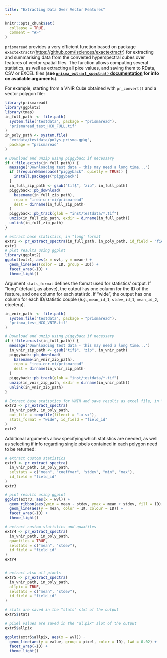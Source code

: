 ```yaml
---
title: "Extracting Data Over Vector Features"
---
```


```r
knitr::opts_chunk$set(
  collapse = TRUE,
  comment = "#>"
)
```

`prismaread` provides a very efficient function based on package `exactextractr`(<https://github.com/isciences/exactextractr>) for extracting and summarising data from the converted hyperspectral cubes over features of vector spatial files. The function allows computing several statistics, as well as extracting all pixel values, and saving them to RData, CSV or EXCEL files (**see [`prisma_extract_spectra()` documentation](reference/pr_extract_spectra.html) for info on available arguments**).

For example, starting from a VNIR Cube obtained with `pr_convert()` and a vector polygon file:

```r
library(prismaread)
library(ggplot2)
library(tmap)
in_full_path  <- file.path(
  system.file("testdata", package = "prismaread"),
  "prismaread_test_HCO_FULL.tif"
)
in_poly_path <- system.file(
  "extdata/testdata/polys_prisma.gpkg",
  package = "prismaread"
)

# Download and unzip using piggyback if necessary
if (!file.exists(in_full_path)) {
  message("Downloading test data - this may need a long time...")
  if (!requireNamespace("piggyback", quietly = TRUE)) {
    install.packages("piggyback")
  }
  in_full_zip_path <- gsub("tif$", "zip", in_full_path)
  piggyback::pb_download(
    basename(in_full_zip_path),
    repo = "irea-cnr-mi/prismaread",
    dest = dirname(in_full_zip_path)
  )
  piggyback::pb_track(glob = "inst/testdata/*.tif")
  unzip(in_full_zip_path, exdir = dirname(in_full_path))
  unlink(in_full_zip_path)
}

# extract base statistics, in "long" format
extr1 <- pr_extract_spectra(in_full_path, in_poly_path, id_field = "field_id")
extr1
# plot results using ggplot
library(ggplot2)
ggplot(extr1, aes(x = wvl, y = mean)) +
  geom_line(aes(color = ID, group = ID)) +
  facet_wrap(~ID) +
  theme_light()

```

Argument `stats_format` defines the format used for statistics' output. If "long" (default, as above), 
the output has one column for the ID of the feature, and one column for each statistic. 
If "wide", the output has one column for each ID/statistic couple (e.g., `mean_id_1`, `stdev_id_1`, `mean_id_2`,
etcetera).

```r
in_vnir_path  <- file.path(
  system.file("testdata", package = "prismaread"),
  "prisma_test_HCO_VNIR.tif"
)

# Download and unzip using piggyback if necessary
if (!file.exists(in_full_path)) {
  message("Downloading test data - this may need a long time...")
  in_vnir_zip_path <- gsub("tif$", "zip", in_vnir_path)
  piggyback::pb_download(
    basename(in_vnir_zip_path),
    repo = "irea-cnr-mi/prismaread",
    dest = dirname(in_vnir_zip_path)
  )
  piggyback::pb_track(glob = "inst/testdata/*.tif")
  unzip(in_vnir_zip_path, exdir = dirname(in_vnir_path))
  unlink(in_vnir_zip_path)
}

# Extract base statistics for VNIR and save results as excel file, in "wide" format
extr2 <- pr_extract_spectra(
  in_vnir_path, in_poly_path,
  out_file = tempfile(fileext = ".xlsx"),
  stats_format = "wide", id_field = "field_id"
)
extr2
```

Additional arguments allow specifying which statistics are needed, as well as 
selecting if info regarding single pixels contained in each polygon need to be 
returned:


```r
# extract custom statistics
extr3 <- pr_extract_spectra(
  in_vnir_path, in_poly_path,
  selstats = c("mean", "coeffvar", "stdev", "min", "max"),
  id_field = "field_id"
)
extr3

# plot results using ggplot
ggplot(extr3, aes(x = wvl)) +
  geom_ribbon(aes(ymin = mean - stdev, ymax = mean + stdev, fill = ID), alpha = 0.2) +
  geom_line(aes(y = mean, color = ID, colour = ID)) +
  facet_wrap(~ID) +
  theme_light()

# extract custom statistics and quantiles
extr4 <- pr_extract_spectra(
  in_vnir_path, in_poly_path,
  quantiles = TRUE,
  selstats = c("mean", "stdev"),
  id_field = "field_id"
)
extr4


# extract also all pixels
extr5 <- pr_extract_spectra(
  in_vnir_path, in_poly_path,
  allpix = TRUE,
  selstats = c("mean", "stdev"),
  id_field = "field_id"
)

# stats are saved in the "stats" slot of the output
extr5$stats

# pixel values are saved in the "allpix" slot of the output
extr5$allpix

ggplot(extr5$allpix, aes(x = wvl)) +
  geom_line(aes(y = value, group = pixel, color = ID), lwd = 0.02) +
  facet_wrap(~ID) +
  theme_light()

```
